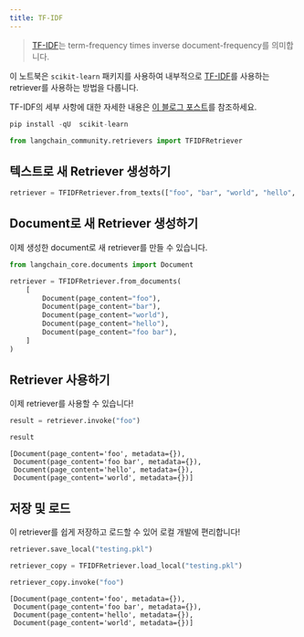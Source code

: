 ```yaml
---
title: TF-IDF
---
```


>[TF-IDF](https://scikit-learn.org/stable/modules/feature_extraction.html#tfidf-term-weighting)는 term-frequency times inverse document-frequency를 의미합니다.

이 노트북은 `scikit-learn` 패키지를 사용하여 내부적으로 [TF-IDF](https://en.wikipedia.org/wiki/Tf%E2%80%93idf)를 사용하는 retriever를 사용하는 방법을 다룹니다.

TF-IDF의 세부 사항에 대한 자세한 내용은 [이 블로그 포스트](https://medium.com/data-science-bootcamp/tf-idf-basics-of-information-retrieval-48de122b2a4c)를 참조하세요.

```python
pip install -qU  scikit-learn
```

```python
from langchain_community.retrievers import TFIDFRetriever
```

## 텍스트로 새 Retriever 생성하기

```python
retriever = TFIDFRetriever.from_texts(["foo", "bar", "world", "hello", "foo bar"])
```

## Document로 새 Retriever 생성하기

이제 생성한 document로 새 retriever를 만들 수 있습니다.

```python
from langchain_core.documents import Document

retriever = TFIDFRetriever.from_documents(
    [
        Document(page_content="foo"),
        Document(page_content="bar"),
        Document(page_content="world"),
        Document(page_content="hello"),
        Document(page_content="foo bar"),
    ]
)
```

## Retriever 사용하기

이제 retriever를 사용할 수 있습니다!

```python
result = retriever.invoke("foo")
```

```python
result
```

```output
[Document(page_content='foo', metadata={}),
 Document(page_content='foo bar', metadata={}),
 Document(page_content='hello', metadata={}),
 Document(page_content='world', metadata={})]
```

## 저장 및 로드

이 retriever를 쉽게 저장하고 로드할 수 있어 로컬 개발에 편리합니다!

```python
retriever.save_local("testing.pkl")
```

```python
retriever_copy = TFIDFRetriever.load_local("testing.pkl")
```

```python
retriever_copy.invoke("foo")
```

```output
[Document(page_content='foo', metadata={}),
 Document(page_content='foo bar', metadata={}),
 Document(page_content='hello', metadata={}),
 Document(page_content='world', metadata={})]
```

```python

```